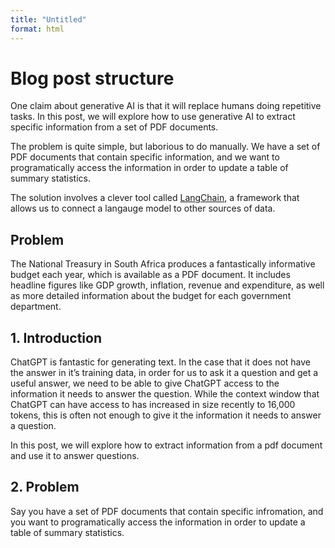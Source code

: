 ```yaml
---
title: "Untitled"
format: html
---
```


# Blog post structure

One claim about generative AI is that it will replace humans doing repetitive tasks. In this post, we will explore how to use generative AI to extract specific information from a set of PDF documents.

The problem is quite simple, but laborious to do manually. We have a set of PDF documents that contain specific information, and we want to programatically access the information in order to update a table of summary statistics.

The solution involves a clever tool called [LangChain](https://python.langchain.com/docs/get_started/introduction.html), a framework that allows us to connect a langauge model to other sources of data.

## Problem

The National Treasury in South Africa produces a fantastically informative budget each year, which is available as a PDF document. It includes headline figures like GDP growth, inflation, revenue and expenditure, as well as more detailed information about the budget for each government department.




## 1. Introduction

ChatGPT is fantastic for generating text. In the case that it does not have the answer in it's training data, in order for us to ask it a question and get a useful answer, we need to be able to give ChatGPT access to the information it needs to answer the question. While the context window that ChatGPT can have access to has increased in size recently to 16,000 tokens, this is often not enough to give it the information it needs to answer a question.

In this post, we will explore how to extract information from a pdf document and use it to answer questions.

## 2. Problem

Say you have a set of PDF documents that contain specific infromation, and you want to programatically access the information in order to update a table of summary statistics.

